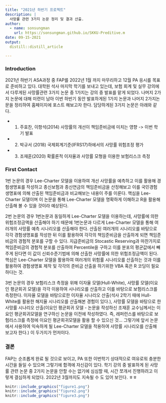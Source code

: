 ```yaml
---
title: "2021년 하반기 프로젝트"
description: |
  사망률 관련 3가지 논문 정리 및 결과 산출.
author:
  - name: sonsungman
    url: https://sonsungman.github.io/SKKU-Preditive.m
date: 09-15-2021
output:
  distill::distill_article

---
```



### Introduction

 2021년 하반기 ASA과정 중 FAP를 2022년 1월 까지 마무리하고 12월 PA 응시를 목표로 준비하고 있다. 대학원 석사 마지막 학기를 보내고 있는데, 보험 회계 및 실무 강의에서 다루게된 사망률관련 3가지 논문 중 1가지는 강의 중 발표를 맡게 되었다. 나머지 2가지 논문에 대해 미련이 남아 이번 하반기 동안 발표하게된 1가지 논문과 나머지 2가지논문을 정리하여 홈페이지에 포스트 해보고자 한다. 담당하게된 3가지 논문은 아래와 같다.
 
  - 1. 주효찬, 이항석(2014) 사망률의 개선이 책임준비금에 미치는 영향 -> 이번 학기 발표 
  - 2. 박규서 (2018) 국제회계기준(IFRS17)하에서의 사망률 위험조정 평가
  - 3. 조재훈(2020) 확률론적 이자율과 사망률 모형을 이용한 보험리스크 측정
  
### First Contact

 1번 논문의 경우 Lee-Charter 모델을 이용하여 개선 사망률을 예측하고 이를 활용해 경험생명표를 작성하고 종신보험과 종신연금의 책임준비금을 산정해보고 이를 국민경험생명표에 의해 산출된 책임준비금과 비교해보는 내용이 주를 이룬다. 핵심을 Lee-Charter 모델이며 이 논문을 통해 Lee-Charter 모델을 명확하게 이해하고 R을 활용해 산출해 볼 수 있을 것이라 예상된다.
 
 2번 논문의 경우 1번논문과 동일하게 Lee-Charter 모델을 이용하는데, 사망률에 의한 위험조정금액을 산출해야 하기 때문에 1번논문과 다르게 Lee-Charter 모델을 통해 여러개의 사망률 예측 시나리오를 산출해야 한다. 산출된 여러개의 시나리오를 바탕으로 각각 경험생명표를 작성한 뒤 이를 활용하여 각각의 책임준비금을 산출하게 되면 책임준비금의 경험적 분포를 구할 수 있다. 지급준비금의 Stocastic Reserving과 마찬가지로 책임준비금의 경험적 분포를 산출하여 Percentile을 구하고 이를 분포의 평균값에서 빼주게 된다면 이 값이 신뢰수준기법에 의해 산출한 사망률에 의한 위험조정금액이 된다. 핵심은 Lee-Charter 모델을 활용하여 여러개의 위험률 시나리오를 산출하는 것과 이를 활용하여 경험생명표 제작 및 각각의 준비금 산출을 하기위한 VBA 혹은 R 코딩이 필요하다는 것. 
 
 3번 논문의 경우 보험리스크 측정을 위해 이자율 모델(Hull-White), 사망률 모델(이요인 평균회귀 모델)을 각각 이용하여 시나리오를 산출하고 이를 바탕으로 보험리스크를 측정한다. 이자율 모델을 바탕으로한 이자율 시나리오 산출(석사 2학기 때에 Hull-White를 활용한 해지율 시나리오를 산출해본 경험이 있다.), 사망률 모델을 바탕으로 한 사망률 시나리오 산출(이요인 평균회귀 모델 - 논문을 작성하신 조재훈 교수님께서는 이요인 평균회귀모델을 연구하신 논문을 이전에 작성하였다. 즉, 레퍼런스를 바탕으로 보험리스크를 측정에 이요인 평균회귀모델을 활용 할 수 있으신 것... 그렇기에 앞서 논문에서 사용하여 익숙하게 될 Lee-Charter 모델을 적용하여 사망률 시나리오를 산출해 보고자 한다.) 이 두가지가 먼저이다. 
 
### 결론

 FAP는 순조롭게 완료 될 것으로 보이고, PA 또한 이번학기 상대적으로 여유로워 충분한 시간을 들일 수 있으며 그렇기에 합격에 자신감이 있다. 학기 강의 중 발표하게 된 사망률 관련 논문 중 2가지 논문을 안할 수는 없기에 심심할 때, 시간 쪼개서 진행하려고 이렇게 결심하게 되었다. 2022년 3월까지도 지속될 수 도 있어 보인다. ㅎㅎ
 
```r

knitr::include_graphics("figure1.png")
knitr::include_graphics("figure2.png")
knitr::include_graphics("figure3.png")
```
